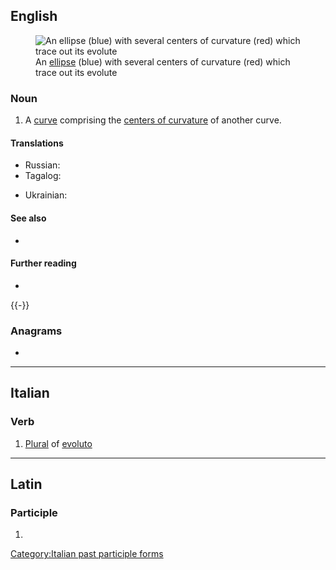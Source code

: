 ==English==
[[File:Ellipse with evolute.png|thumb|An [[ellipse]] (blue) with several centers of curvature (red) which trace out its evolute]]

===Noun===
{{en-noun}}

# {{lb|en|geometry}} A [[curve]] comprising the [[center of curvature|centers of curvature]] of another curve.

====Translations====
{{trans-top|a curve comprising the centers of curvature of another curve}}
* Russian: {{t+|ru|эволюта|f|sc=Cyrl}}
* Tagalog: {{t|tl|balisultag}}
{{trans-mid}}
* Ukrainian: {{t|uk|еволюта|f|sc=Cyrl}}
{{trans-bottom}}

====See also====
* {{l|en|involute}}

====Further reading====
* {{pedia}}
{{-}}

===Anagrams===
* {{anagrams|en|velouté}}

----

==Italian==

===Verb===
{{head|it|verb form|g=f}}

# [[plural|Plural]] of [[evoluto]]

[[Category:Italian past participle forms]]

----

==Latin==

===Participle===
{{la-part-form|ēvolūte}}

# {{inflection of|ēvolūtus||voc|m|s|lang=la}}